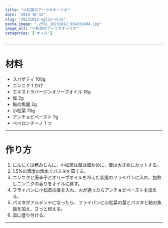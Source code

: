 ```yaml
---
title: "小松菜のアーリオオーリオ"
date: "2023-10-12"
slug: "20231012-aglio-olio"
pasta_image: "./PXL_20231012_034332404.jpg"
image_alt: "小松菜のアーリオオーリオ"
categories: ["オイル"]
---
```


---

# 材料

- スパゲティ 100g
- ニンニク 1 かけ
- エキストラバージンオリーブオイル 18g
- 塩 2g
- 鮎の魚醤 2g
- 小松菜 70g
- アンチョビペースト 7g
- ペペロンチーノ 1 つ

---

# 作り方

1. にんにくは粗みじんに、小松菜は茎は細かめに、葉は大きめにカットする。
2. 1.5%の濃度の塩水でパスタを茹でる。
3. ニンニクと唐辛子とオリーブオイルを冷えた状態のフライパンに入れ、加熱しニンニクの香りをオイルに移す。
4. フライパンに小松菜の茎を入れ、火が通ったらアンチョビペーストを加える。
5. パスタがアルデンテになったら、フライパンに小松菜の葉とパスタと鮎の魚醤を加え、さっと和える。
6. 皿に盛り付ける。

---
